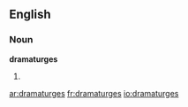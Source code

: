 ==English==

===Noun===
'''dramaturges'''

# {{plural of|[[dramaturge]]}}

[[ar:dramaturges]]
[[fr:dramaturges]]
[[io:dramaturges]]